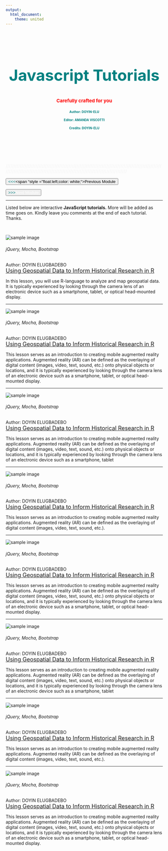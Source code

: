 ```yaml
---
output:
  html_document:
    theme: united
---
```


<div class="jumbotron w3-padding-32" style="background-size: cover; margin-right: -24%; margin-left: -24%; padding-right: 24%; padding-left: 24%; padding-top: 8.5%; padding-bottom: 7.5%; margin-bottom:3px;">
<header class="masthead text-white text-center">
<div class="overlay"></div>
<div class="container">
<div class="row">
<div class="col-xl-9 mx-auto">
<h2 class="w3-wide" style ="color:teal; font-size: 50px;">Javascript Tutorials</h2>
<h4 class="w3-opacity" style ="font-size: 15px; color:red;">Carefully crafted for you</h4>
</div>
<div class = "row">
<div class = class="col-xl-3 mx-auto"><h4 class="w3-opacity" style ="font-size: 10px; color:teal;">Author: DOYIN-ELU</h4></div>
<div class = class="col-xl-3 mx-auto"><h4 class="w3-opacity" style ="font-size: 10px; color:teal;">Editor: AMANDA VISCOTTI</h4></div>
<div class = class="col-xl-3 mx-auto"><h4 class="w3-opacity" style ="font-size: 10px; color:teal;">Credits: DOYIN-ELU</h4></div>
</div>
</div>
</div>
<header>
</div>
<div class="row">
<span class="col-xl-12 mx-auto" style =  "color:#f1f1f1;">       ////////////////////////////////////////////////////////////////////////////////////////////////////////////////////////////////////////////////////////////////////////////////
</span>
</div>

<div class ="container-fluid">
<div class = "row">
<div class="col-lg-6 col-md-6">
<a href = "database.html"><button class="btn btn-default btn-block"><span style = "float:left; color: teal;"> <<< </span><span "style = "float:left;color: white;">Previous Module</span></button></a>
</div>
<div class="col-lg-6 col-md-6">
<a href = "ror.html"><button class="btn btn-default btn-block"><span style = "float:right; color: white;">Next Module </span><span style = "float:right; color: teal;"> >>> </span></button></a>
</div>
</div>
</div>

***

Listed below are interactive **JavaScript tutorials.** More will be added as time goes on. Kindly leave you comments at the end of each tutorial. Thanks. 

<br>

<div class="row">
<div class = "col-lg-3 col-md-3">
<div class="quarterContainer">
<img src="images/historian3.png" alt="sample image"/>
</div>
</div>
<div class = "col-lg-9 col-md-9">
<span><h6>jQuery, Mocha, Bootstrap</h6><span sytle = "float:right;">Author: DOYIN ELUGBADEBO</span></span>
<div style = "color:#3388cd; font-size:18px;"><a href = "a_tutorial_series_on_mastering_mysql_with_php_PART1-intro_to_rdbms_using_mysql_for_KRYSTALVIEW.html">Using Geospatial Data to Inform Historical Research in R</a></div>

In this lesson, you will use R-language to analyze and map geospatial data. It is typically experienced by looking through the camera lens of an electronic device such as a smartphone, tablet, or optical head-mounted display.
</div>
</div>

***

<div class="row">
<div class = "col-lg-3 col-md-3">
<div class="quarterContainer">
<img src="images/historian1.png" alt="sample image"/>
</div>
</div>
<div class = "col-lg-9 col-md-9">
<span><h6>jQuery, Mocha, Bootstrap</h6></span><span sytle = "float:  right;">Author: DOYIN ELUGBADEBO</span>
<div style = "color:#3388cd; font-size:18px;"><a href = "a_tutorial_series_on_mastering_mysql_with_php_PART2-designing_database_tables.html">Using Geospatial Data to Inform Historical Research in R</a></div>

This lesson serves as an introduction to creating mobile augmented reality applications. Augmented reality (AR) can be defined as the overlaying of digital content (images, video, text, sound, etc.) onto physical objects or locations, and it is typically experienced by looking through the camera lens of an electronic device such as a smartphone, tablet, or optical head-mounted display.
</div>
</div>

***

<div class="row">
<div class = "col-lg-3 col-md-3">
<div class="quarterContainer">
<img src="images/historian2.png" alt="sample image"/>
</div>
</div>
<div class = "col-lg-9 col-md-9">
<span><h6>jQuery, Mocha, Bootstrap</h6></span><span sytle = "float:  right;">Author: DOYIN ELUGBADEBO</span>
<div style = "color:#3388cd; font-size:18px;"><a href = "a_tutorial_series_on_mastering_mysql_with_php_PART3-mysql-database-query.html">Using Geospatial Data to Inform Historical Research in R</a></div> 

This lesson serves as an introduction to creating mobile augmented reality applications. Augmented reality (AR) can be defined as the overlaying of digital content (images, video, text, sound, etc.) onto physical objects or locations, and it is typically experienced by looking through the camera lens of an electronic device such as a smartphone, tablet
</div>
</div>

***

<div class="row">
<div class = "col-lg-3 col-md-3">
<div class="quarterContainer">
<img src="images/re-engineering.png" alt="sample image"/>
</div>
</div>
<div class = "col-lg-9 col-md-9">
<span><h6>jQuery, Mocha, Bootstrap</h6></span><span sytle = "float:  right;">Author: DOYIN ELUGBADEBO</span>
<div style = "color:#3388cd; font-size:18px;"><a href = "a_tutorial_series_on_mastering_mysql_with_php_PART4-mysql_operations_filtering_sorting_joining.html">Using Geospatial Data to Inform Historical Research in R</a></div>

This lesson serves as an introduction to creating mobile augmented reality applications. Augmented reality (AR) can be defined as the overlaying of digital content (images, video, text, sound, etc.). 
</div>
</div>***

<div class="row">
<div class = "col-lg-3 col-md-3">
<div class="quarterContainer">
<img src="images/historian2.png" alt="sample image"/>
</div>
</div>
<div class = "col-lg-9 col-md-9">
<span><h6>jQuery, Mocha, Bootstrap</h6></span><span sytle = "float:  right;">Author: DOYIN ELUGBADEBO</span>
<div style = "color:#3388cd; font-size:18px;"><a href = "a_tutorial_series_on_mastering_mysql_with_php_PART5-mysql_transactions.html">Using Geospatial Data to Inform Historical Research in R</a></div>

This lesson serves as an introduction to creating mobile augmented reality applications. Augmented reality (AR) can be defined as the overlaying of digital content (images, video, text, sound, etc.) onto physical objects or locations, and it is typically experienced by looking through the camera lens of an electronic device such as a smartphone, tablet, or optical head-mounted display.
</div>
</div>

***

<div class="row">
<div class = "col-lg-3 col-md-3">
<div class="quarterContainer">
<img src="images/historian1.png" alt="sample image"/>
</div>
</div>
<div class = "col-lg-9 col-md-9">
<span><h6>jQuery, Mocha, Bootstrap</h6></span><span sytle = "float:  right;">Author: DOYIN ELUGBADEBO</span>
<div style = "color:#3388cd; font-size:18px;"><a href = "a_tutorial_series_on_mastering_mysql_with_php_PART6-understanding_mysql_views_triggers_and_storedprocedures.html">Using Geospatial Data to Inform Historical Research in R</a></div>

This lesson serves as an introduction to creating mobile augmented reality applications. Augmented reality (AR) can be defined as the overlaying of digital content (images, video, text, sound, etc.) onto physical objects or locations, and it is typically experienced by looking through the camera lens of an electronic device such as a smartphone, tablet
</div>
</div>

***

<div class="row">
<div class = "col-lg-3 col-md-3">
<div class="quarterContainer">
<img src="images/historian1.png" alt="sample image"/>
</div>
</div>
<div class = "col-lg-9 col-md-9">
<span><h6>jQuery, Mocha, Bootstrap</h6></span><span sytle = "float:  right;">Author: DOYIN ELUGBADEBO</span>
<div style = "color:#3388cd; font-size:18px;"><a href = "a_tutorial_series_on_mastering_mysql_with_php_PART7-comprehensive_guide_to_mysql_database_administration.html">Using Geospatial Data to Inform Historical Research in R</a></div>

This lesson serves as an introduction to creating mobile augmented reality applications. Augmented reality (AR) can be defined as the overlaying of digital content (images, video, text, sound, etc.). 
</div>
</div>

***

<div class="row">
<div class = "col-lg-3 col-md-3">
<div class="quarterContainer">
<img src="images/historian1.png" alt="sample image"/>
</div>

</div>
<div class = "col-lg-9 col-md-9">
<span><h6>jQuery, Mocha, Bootstrap</h6></span><span sytle = "float:  right;">Author: DOYIN ELUGBADEBO</span>
<div style = "color:#3388cd; font-size:18px;"><a href = "a_tutorial_series_on_mastering_mysql_with_php_PART1-intro_to_rdbms_using_mysql_for_KRYSTALVIEW.html">Using Geospatial Data to Inform Historical Research in R</a></div>

This lesson serves as an introduction to creating mobile augmented reality applications. Augmented reality (AR) can be defined as the overlaying of digital content (images, video, text, sound, etc.) onto physical objects or locations, and it is typically experienced by looking through the camera lens of an electronic device such as a smartphone, tablet, or optical head-mounted display.
</div>
</div>

</div>